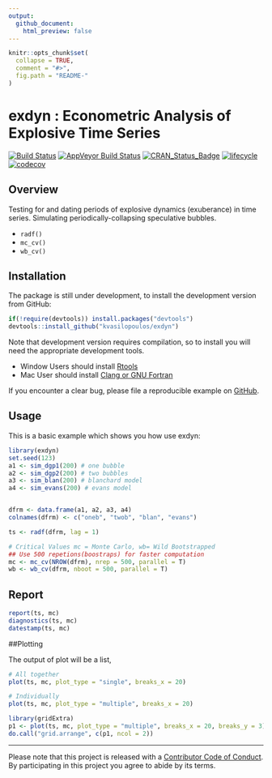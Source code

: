 ```yaml
---
output:
  github_document:
    html_preview: false
---
```


<!-- README.md is generated from README.Rmd. Please edit that file -->

```r
knitr::opts_chunk$set(
  collapse = TRUE,
  comment = "#>",
  fig.path = "README-"
)
```



# exdyn : Econometric Analysis of Explosive Time Series

[![Build Status](https://travis-ci.org/kvasilopoulos/exdyn.svg?branch=master)](https://travis-ci.org/kvasilopoulos/exdyn)
[![AppVeyor Build Status](https://ci.appveyor.com/api/projects/status/github/kvasilopoulos/exdyn?branch=master&svg=true)](https://ci.appveyor.com/project/kvasilopoulos/exdyn)
[![CRAN_Status_Badge](http://www.r-pkg.org/badges/version/exdyn)](https://cran.r-project.org/package=exdyn)
[![lifecycle](https://img.shields.io/badge/lifecycle-experimental-orange.svg)](https://www.tidyverse.org/lifecycle/#experimental)
[![codecov](https://codecov.io/gh/kvasilopoulos/exdyn/branch/master/graph/badge.svg)](https://codecov.io/gh/kvasilopoulos/exdyn)



## Overview

Testing for and dating periods of explosive dynamics (exuberance) in time series. Simulating periodically-collapsing speculative bubbles.

* `radf()`
* `mc_cv()`
* `wb_cv()`

## Installation

The package is still under development, to install the development version from GitHub:

```r
if(!require(devtools)) install.packages("devtools")
devtools::install_github("kvasilopoulos/exdyn")
```
Note that development version requires compilation, so to install you will need the appropriate development tools.

* Window Users should install [Rtools](https://cran.r-project.org/bin/windows/Rtools/)
* Mac User should install [Clang or GNU Fortran](https://cran.r-project.org/bin/macosx/tools/)

If you encounter a clear bug, please file a reproducible example on [GitHub](https://github.com/kvasilopoulos/exdyn/issues).

## Usage

This is a basic example which shows you how use exdyn:

```r
library(exdyn)
set.seed(123)
a1 <- sim_dgp1(200) # one bubble
a2 <- sim_dgp2(200) # two bubbles
a3 <- sim_blan(200) # blanchard model
a4 <- sim_evans(200) # evans model


dfrm <- data.frame(a1, a2, a3, a4)
colnames(dfrm) <- c("oneb", "twob", "blan", "evans")

ts <- radf(dfrm, lag = 1)

# Critical Values mc = Monte Carlo, wb= Wild Bootstrapped
## Use 500 repetions(boostraps) for faster computation
mc <- mc_cv(NROW(dfrm), nrep = 500, parallel = T)
wb <- wb_cv(dfrm, nboot = 500, parallel = T)

```


## Report

```r
report(ts, mc)
diagnostics(ts, mc)
datestamp(ts, mc)

```

##Plotting

The output of plot will be a list,

```r

# All together
plot(ts, mc, plot_type = "single", breaks_x = 20)

# Individually
plot(ts, mc, plot_type = "multiple", breaks_x = 20)

library(gridExtra)
p1 <- plot(ts, mc, plot_type = "multiple", breaks_x = 20, breaks_y = 3)
do.call("grid.arrange", c(p1, ncol = 2))
```


---
Please note that this project is released with a [Contributor Code of Conduct](https://github.com/kvasilopoulos/exdyn/blob/master/CONDUCT.md). By participating in this project you agree to abide by its terms.
